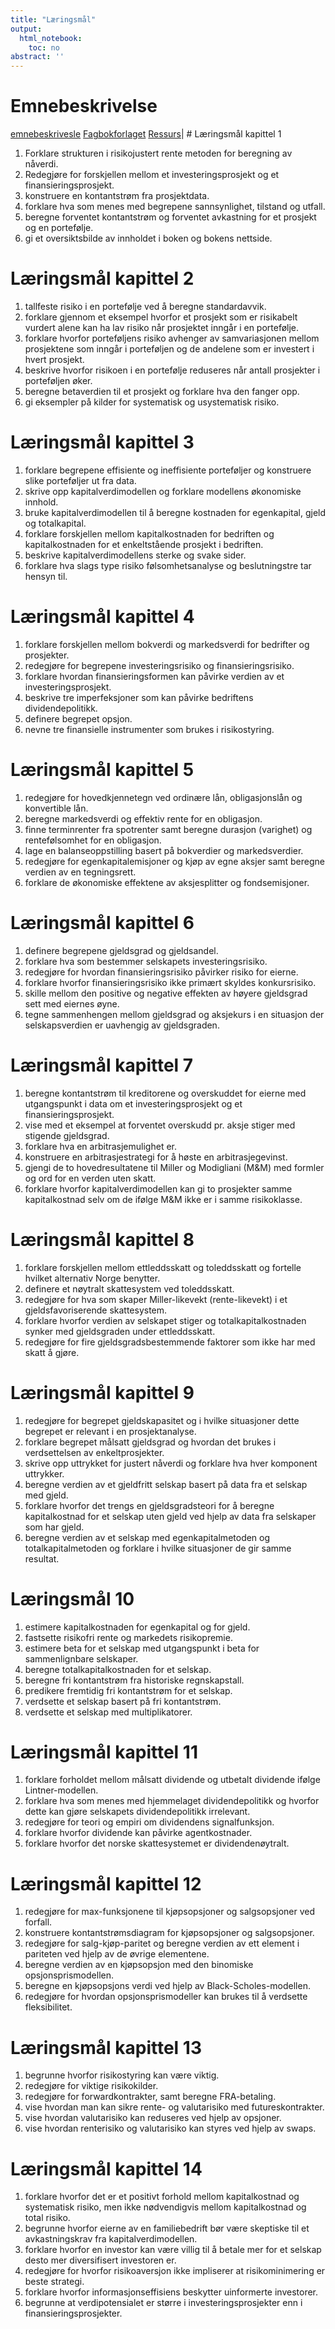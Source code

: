 ```yaml
---
title: "Læringsmål"
output:
  html_notebook:
    toc: no
abstract: ''
---
```


# Emnebeskrivelse
[emnebeskrivesle](https://www.hiof.no/studier/emner/oss/2020/host/sfb30820.html)
[Fagbokforlaget](https://eportal.fagbokforlaget.no/Pages/programs.aspx)
[Ressurs](https://finans2.portfolio.no/read_container/b7293def-6aa3-4f4b-81c7-f62972d97d5a)|
# Læringsmål kapittel 1

1. Forklare strukturen i risikojustert rente metoden for beregning av nåverdi.
1. Redegjøre for forskjellen mellom et investeringsprosjekt og et finansieringsprosjekt.
1. konstruere en kontantstrøm fra prosjektdata.
1. forklare hva som menes med begrepene sannsynlighet, tilstand og utfall.
1. beregne forventet kontantstrøm og forventet avkastning for et prosjekt og en portefølje.
1. gi et oversiktsbilde av innholdet i boken og bokens nettside.

# Læringsmål kapittel 2
1. tallfeste risiko i en portefølje ved å beregne standardavvik.
1. forklare gjennom et eksempel hvorfor et prosjekt som er risikabelt vurdert alene kan ha lav risiko når prosjektet inngår i en portefølje.
1. forklare hvorfor porteføljens risiko avhenger av samvariasjonen mellom prosjektene som inngår i porteføljen og de andelene som er investert i hvert prosjekt.
1. beskrive hvorfor risikoen i en portefølje reduseres når antall prosjekter i porteføljen øker.
1. beregne betaverdien til et prosjekt og forklare hva den fanger opp.
1. gi eksempler på kilder for systematisk og usystematisk risiko.

# Læringsmål kapittel 3
1. forklare begrepene effisiente og ineffisiente porteføljer og konstruere slike porteføljer ut fra data.
1. skrive opp kapitalverdimodellen og forklare modellens økonomiske innhold.
1. bruke kapitalverdimodellen til å beregne kostnaden for egenkapital, gjeld og totalkapital.
1. forklare forskjellen mellom kapitalkostnaden for bedriften og kapitalkostnaden for et enkeltstående prosjekt i bedriften.
1. beskrive kapitalverdimodellens sterke og svake sider.
1. forklare hva slags type risiko følsomhetsanalyse og beslutningstre tar hensyn til.

# Læringsmål kapittel 4
1. forklare forskjellen mellom bokverdi og markedsverdi for bedrifter og prosjekter.
1. redegjøre for begrepene investeringsrisiko og finansieringsrisiko.
1. forklare hvordan finansieringsformen kan påvirke verdien av et investeringsprosjekt.
1. beskrive tre imperfeksjoner som kan påvirke bedriftens dividendepolitikk.
1. definere begrepet opsjon.
1. nevne tre finansielle instrumenter som brukes i risikostyring.

# Læringsmål kapittel 5
1. redegjøre for hovedkjennetegn ved ordinære lån, obligasjonslån og konvertible lån.
1. beregne markedsverdi og effektiv rente for en obligasjon.
1. finne terminrenter fra spotrenter samt beregne durasjon (varighet) og rentefølsomhet for en obligasjon.
1. lage en balanseoppstilling basert på bokverdier og markedsverdier.
1. redegjøre for egenkapitalemisjoner og kjøp av egne aksjer samt beregne verdien av en tegningsrett.
1. forklare de økonomiske effektene av aksjesplitter og fondsemisjoner.

# Læringsmål kapittel 6
1. definere begrepene gjeldsgrad og gjeldsandel.
1. forklare hva som bestemmer selskapets investeringsrisiko.
1. redegjøre for hvordan finansieringsrisiko påvirker risiko for eierne.
1. forklare hvorfor finansieringsrisiko ikke primært skyldes konkursrisiko.
1. skille mellom den positive og negative effekten av høyere gjeldsgrad sett med eiernes øyne.
1. tegne sammenhengen mellom gjeldsgrad og aksjekurs i en situasjon der selskapsverdien er uavhengig av gjeldsgraden.

# Læringsmål kapittel 7
1. beregne kontantstrøm til kreditorene og overskuddet for eierne med utgangspunkt i data om et investeringsprosjekt og et finansieringsprosjekt.
1. vise med et eksempel at forventet overskudd pr. aksje stiger med stigende gjeldsgrad.
1. forklare hva en arbitrasjemulighet er.
1. konstruere en arbitrasjestrategi for å høste en arbitrasjegevinst.
1. gjengi de to hovedresultatene til Miller og Modigliani (M&M) med formler og ord for en verden uten skatt.
1. forklare hvorfor kapitalverdimodellen kan gi to prosjekter samme kapitalkostnad selv om de ifølge M&M ikke er i samme risikoklasse.

# Læringsmål kapittel 8
1. forklare forskjellen mellom ettleddsskatt og toleddsskatt og fortelle hvilket alternativ Norge benytter.
1. definere et nøytralt skattesystem ved toleddsskatt.
1. redegjøre for hva som skaper Miller-likevekt (rente-likevekt) i et gjeldsfavoriserende skattesystem.
1. forklare hvorfor verdien av selskapet stiger og totalkapitalkostnaden synker med gjeldsgraden under ettleddsskatt.
1. redegjøre for fire gjeldsgradsbestemmende faktorer som ikke har med skatt å gjøre.

# Læringsmål kapittel 9
1. redegjøre for begrepet gjeldskapasitet og i hvilke situasjoner dette begrepet er relevant i en prosjektanalyse.
1. forklare begrepet målsatt gjeldsgrad og hvordan det brukes i verdsettelsen av enkeltprosjekter.
1. skrive opp uttrykket for justert nåverdi og forklare hva hver komponent uttrykker.
1. beregne verdien av et gjeldfritt selskap basert på data fra et selskap med gjeld.
1. forklare hvorfor det trengs en gjeldsgradsteori for å beregne kapitalkostnad for et selskap uten gjeld ved hjelp av data fra selskaper som har gjeld.
1. beregne verdien av et selskap med egenkapitalmetoden og totalkapitalmetoden og forklare i hvilke situasjoner de gir samme resultat.

# Læringsmål 10
1. estimere kapitalkostnaden for egenkapital og for gjeld.
1. fastsette risikofri rente og markedets risikopremie.
1. estimere beta for et selskap med utgangspunkt i beta for sammenlignbare selskaper.
1. beregne totalkapitalkostnaden for et selskap.
1. beregne fri kontantstrøm fra historiske regnskapstall.
1. predikere fremtidig fri kontantstrøm for et selskap.
1. verdsette et selskap basert på fri kontantstrøm.
1. verdsette et selskap med multiplikatorer.

# Læringsmål kapittel 11
1. forklare forholdet mellom målsatt dividende og utbetalt dividende ifølge Lintner-modellen.
1. forklare hva som menes med hjemmelaget dividendepolitikk og hvorfor dette kan gjøre selskapets dividendepolitikk irrelevant.
1. redegjøre for teori og empiri om dividendens signalfunksjon.
1. forklare hvorfor dividende kan påvirke agentkostnader.
1. forklare hvorfor det norske skattesystemet er dividendenøytralt.

# Læringsmål kapittel 12
1. redegjøre for max-funksjonene til kjøpsopsjoner og salgsopsjoner ved forfall.
1. konstruere kontantstrømsdiagram for kjøpsopsjoner og salgsopsjoner.
1. redegjøre for salg-kjøp-paritet og beregne verdien av ett element i pariteten ved hjelp av de øvrige elementene.
1. beregne verdien av en kjøpsopsjon med den binomiske opsjonsprismodellen.
1. beregne en kjøpsopsjons verdi ved hjelp av Black-Scholes-modellen.
1. redegjøre for hvordan opsjonsprismodeller kan brukes til å verdsette fleksibilitet.

# Læringsmål kapittel 13
1. begrunne hvorfor risikostyring kan være viktig.
1. redegjøre for viktige risikokilder.
1. redegjøre for forwardkontrakter, samt beregne FRA-betaling.
1. vise hvordan man kan sikre rente- og valutarisiko med futureskontrakter.
1. vise hvordan valutarisiko kan reduseres ved hjelp av opsjoner.
1. vise hvordan renterisiko og valutarisiko kan styres ved hjelp av swaps.  

# Læringsmål kapittel 14
1. forklare hvorfor det er et positivt forhold mellom kapitalkostnad og systematisk risiko, men ikke nødvendigvis mellom kapitalkostnad og total risiko.
1. begrunne hvorfor eierne av en familiebedrift bør være skeptiske til et avkastningskrav fra kapitalverdimodellen.
1. forklare hvorfor en investor kan være villig til å betale mer for et selskap desto mer diversifisert investoren er.
1. redegjøre for hvorfor risikoaversjon ikke impliserer at risikominimering er beste strategi.
1. forklare hvorfor informasjonseffisiens beskytter uinformerte investorer.
1. begrunne at verdipotensialet er større i investeringsprosjekter enn i finansieringsprosjekter.

